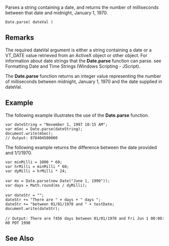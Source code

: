 Parses a string containing a date, and returns the number of milliseconds between that date and midnight, January 1, 1970.

 Date.parse( dateVal )

==Remarks==
The required dateVal argument is either a string containing a date or a VT_DATE value retrieved from an ActiveX object or other object. For information about date strings that the '''Date.parse''' function can parse. see Formatting Date and Time Strings (Windows Scripting - JScript).

The '''Date.parse''' function returns an integer value representing the number of milliseconds between midnight, January 1, 1970 and the date supplied in dateVal.


==Example==
The following example illustrates the use of the '''Date.parse''' function.

 var dateString = "November 1, 1997 10:15 AM";
 var mSec = Date.parse(dateString);
 document.write(mSec);
 // Output: 878404500000
The following example returns the difference between the date provided and 1/1/1970.

 var minMilli = 1000 * 60;    
 var hrMilli = minMilli * 60;
 var dyMilli = hrMilli * 24;
 
 var ms = Date.parse(new Date("June 1, 1990"));
 var days = Math.round(ms / dyMilli);
 
 var dateStr = "";
 dateStr += "There are " + days + " days ";
 dateStr += "between 01/01/1970 and " + testDate;
 document.write(dateStr);
 
 // Output: There are 7456 days between 01/01/1970 and Fri Jun 1 00:00:00 PDT 1990

==See Also==

              

